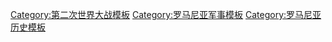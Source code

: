 {{Campaign
|name=[[第二次世界大戰中羅馬尼亞|第二次世界大戰中]]{{pbrk}}[[第二次世界大戰中羅馬尼亞|羅馬尼亞軍事史]]
|raw_name=Campaignbox Romanian military actions in World War II
|battles='''軸心國的一部分 (1941年-1944年):'''<br>[[慕尼黑行動|''慕尼黑'']] &ndash; [[烏曼戰役|烏曼]] &ndash; [[敖德薩圍城戰 (1941年)|敖德薩]] &ndash; [[塞瓦斯托波爾圍城戰 (1941年—1942年)|塞瓦斯托波爾]] &ndash; [[亞速海戰役|亞速]] &ndash; [[藍色行動|藍色]] &ndash; [[老鼠行動|''老鼠'']] &ndash; [[斯大林格勒战役|史達林格勒]] &ndash; [[天王星行動|''天王星'']] &ndash; [[冬季風暴行動|''冬季風暴'']] &ndash; [[Operation Tidal Wave|''Tidal Wave'']] &ndash; [[下第聶伯河攻勢|下第聶伯河]] &ndash; [[第聶伯河-喀爾巴阡山脈攻勢|第聶伯河-喀爾巴阡山脈]] &ndash; [[第一次雅西-奇西瑙攻勢|第一次雅西-奇西瑙]] &ndash; [[雅西-奇西瑙攻勢 (1944年8月)|第二次雅西-奇西瑙]]<br>'''同盟國的一部分 (1944年-1945年):'''<br>[[圖爾達戰役|圖爾達]] &ndash; [[保利斯戰役|保利斯]] &ndash; [[德布勒森戰役|德布勒森]] &ndash; [[布達佩斯圍城戰|布達佩斯]] &ndash; [[布拉格攻勢|布拉格]]
}}<noinclude>
[[Category:第二次世界大战模板]]
[[Category:罗马尼亚军事模板]]
[[Category:罗马尼亚历史模板]]
</noinclude>